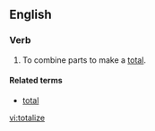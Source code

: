 ==English==

===Verb===
{{en-verb|totaliz|ing}}

# To combine parts to make a [[total]].

====Related terms====
*[[total]]

[[vi:totalize]]